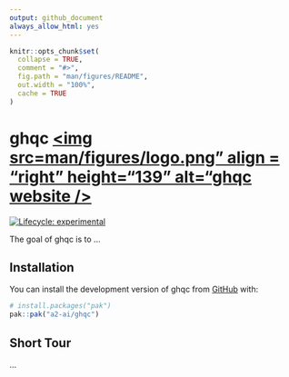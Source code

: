 ```yaml
---
output: github_document
always_allow_html: yes
---
```


<!-- README.md is generated from README.Rmd. Please edit that file -->

```r
knitr::opts_chunk$set(
  collapse = TRUE,
  comment = "#>",
  fig.path = "man/figures/README",
  out.width = "100%",
  cache = TRUE
)
```

# ghqc <a href="https://github.com/a2-ai/ghqc/"><img src=man/figures/logo.png" align = "right" height="139" alt="ghqc website /></a>

<!-- badges: start -->
[![Lifecycle: experimental](https://img.shields.io/badge/lifecycle-experimental-orange.svg)](https://lifecycle.r-lib.org/articles/stages.html#experimental)
<!-- badges: end -->

The goal of ghqc is to ...

## Installation

You can install the development version of ghqc from [GitHub](https://github.com/) with:

``` r
# install.packages("pak")
pak::pak("a2-ai/ghqc")
```

## Short Tour

...
